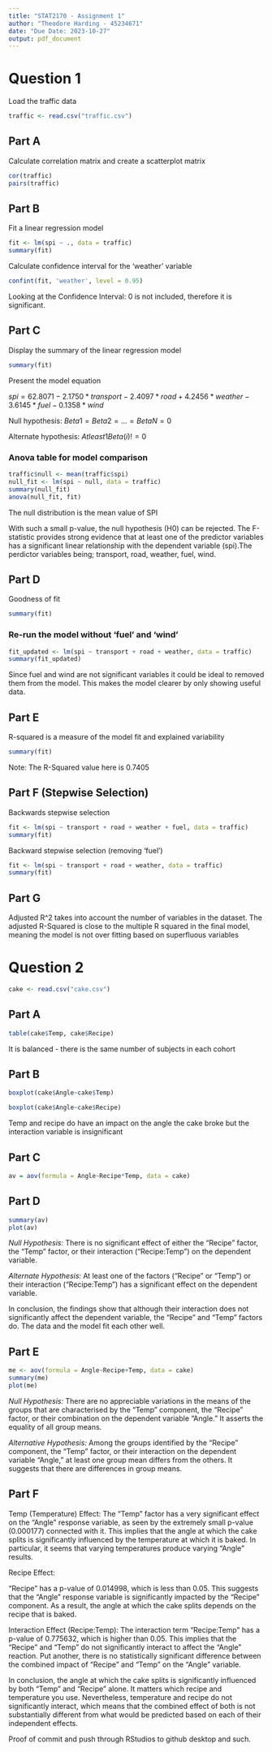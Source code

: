 ```yaml
---
title: "STAT2170 - Assignment 1" 
author: "Theodore Harding - 45234671"
date: "Due Date: 2023-10-27"
output: pdf_document
---
```

# Question 1

Load the traffic data
```r
traffic <- read.csv("traffic.csv")
```

## Part A
Calculate correlation matrix and create a scatterplot matrix
```r
cor(traffic)
pairs(traffic)

```

## Part B
Fit a linear regression model


```r
fit <- lm(spi ~ ., data = traffic)
summary(fit)
```

Calculate confidence interval for the 'weather' variable

```r
confint(fit, 'weather', level = 0.95)
```


Looking at the Confidence Interval: 0 is not included, therefore it is significant.

## Part C
Display the summary of the linear regression model


```r
summary(fit)
```

Present the model equation

$spi = 62.8071 - 2.1750 * transport - 2.4097 * road + 4.2456 * weather - 3.6145 * fuel - 0.1358 * wind$

Null hypothesis: $Beta1 = Beta2 = ... = BetaN = 0$

Alternate hypothesis: $At least 1 Beta(i) != 0$


### Anova table for model comparison
```r
traffic$null <- mean(traffic$spi)
null_fit <- lm(spi ~ null, data = traffic)
summary(null_fit)
anova(null_fit, fit)
```

The null distribution is the mean value of SPI

With such a small p-value, the null hypothesis (H0) can be rejected. The F-statistic provides strong evidence that at least one of the predictor variables  has a significant linear relationship with the dependent variable (spi).The perdictor variables being; transport, road, weather, fuel, wind.

## Part D
Goodness of fit
```r
summary(fit)
```

### Re-run the model without 'fuel' and 'wind'
```r
fit_updated <- lm(spi ~ transport + road + weather, data = traffic)
summary(fit_updated)
```

Since fuel and wind are not significant variables it could be ideal to removed them from the model. This makes the model clearer by only showing useful data.

## Part E
R-squared is a measure of the model fit and explained variability
```r
summary(fit)
```

Note: The R-Squared value here is $0.7405$

## Part F (Stepwise Selection)
Backwards stepwise selection

```r
fit <- lm(spi ~ transport + road + weather + fuel, data = traffic)
summary(fit)
```


Backward stepwise selection (removing 'fuel')
```r
fit <- lm(spi ~ transport + road + weather, data = traffic)
summary(fit)
```

## Part G
Adjusted R^2 takes into account the number of variables in the dataset. The adjusted R-Squared is close to the multiple R squared in the final model, meaning the model is not over fitting based on superfluous variables



# Question 2

```r
cake <- read.csv("cake.csv")
```

## Part A
```r
table(cake$Temp, cake$Recipe)
```

 

It is balanced - there is the same number of subjects in each cohort

## Part B

```r
boxplot(cake$Angle~cake$Temp)

boxplot(cake$Angle~cake$Recipe)
```

Temp and recipe do have an impact on the angle the cake broke but the  interaction variable is insignificant

## Part C
```r
av = aov(formula = Angle~Recipe*Temp, data = cake)
```

## Part D
```r
summary(av)
plot(av)  
```

*Null Hypothesis:*
There is no significant effect of either the "Recipe" factor, the "Temp" factor, or their interaction ("Recipe:Temp") on the dependent variable.

*Alternate Hypothesis:*
At least one of the factors ("Recipe" or "Temp") or their interaction ("Recipe:Temp") has a significant effect on the dependent variable.

In conclusion, the findings show that although their interaction does not significantly affect the dependent variable, the "Recipe" and "Temp" factors do. The data and the model fit each other well.

## Part E
```r
me <- aov(formula = Angle~Recipe+Temp, data = cake)
summary(me)
plot(me)
```

*Null Hypothesis:*
There are no appreciable variations in the means of the groups that are characterised by the "Temp" component, the "Recipe" factor, or their combination on the dependent variable "Angle." It asserts the equality of all group means.


*Alternative Hypothesis:*
Among the groups identified by the "Recipe" component, the "Temp" factor, or their interaction on the dependent variable "Angle," at least one group mean differs from the others. It suggests that there are differences in group means.


## Part F

Temp (Temperature) Effect:
The "Temp" factor has a very significant effect on the "Angle" response variable, as seen by the extremely small p-value (0.000177) connected with it. This implies that the angle at which the cake splits is significantly influenced by the temperature at which it is baked. In particular, it seems that varying temperatures produce varying "Angle" results.


Recipe Effect:

"Recipe" has a p-value of 0.014998, which is less than 0.05. This suggests that the "Angle" response variable is significantly impacted by the "Recipe" component. As a result, the angle at which the cake splits depends on the recipe that is baked.


Interaction Effect (Recipe:Temp): The interaction term "Recipe:Temp" has a p-value of 0.775632, which is higher than 0.05. This implies that the "Recipe" and "Temp" do not significantly interact to affect the "Angle" reaction. Put another, there is no statistically significant difference between the combined impact of "Recipe" and "Temp" on the "Angle" variable.


In conclusion, the angle at which the cake splits is significantly influenced by both "Temp" and "Recipe" alone. It matters which recipe and temperature you use. Nevertheless, temperature and recipe do not significantly interact, which means that the combined effect of both is not substantially different from what would be predicted based on each of their independent effects.





Proof of commit and push through RStudios to github desktop and such.

